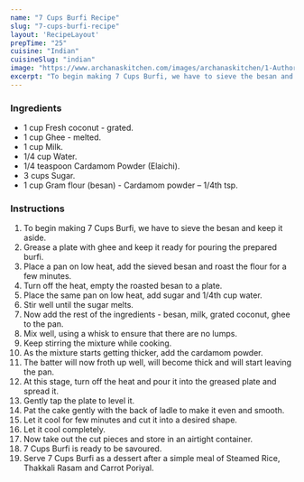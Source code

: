 ---
name: "7 Cups Burfi Recipe"
slug: "7-cups-burfi-recipe"
layout: 'RecipeLayout'
prepTime: "25"
cuisine: "Indian"
cuisineSlug: "indian"
image: "https://www.archanaskitchen.com/images/archanaskitchen/1-Author/anub0123-yahoo.com/7_Cups_Burfi.jpg"
excerpt: "To begin making 7 Cups Burfi, we have to sieve the besan and keep it aside"
---

### Ingredients

- 1 cup Fresh coconut - grated.
- 1 cup Ghee - melted.
- 1 cup Milk.
- 1/4 cup Water.
- 1/4 teaspoon Cardamom Powder (Elaichi).
- 3 cups Sugar.
- 1 cup Gram flour (besan) - Cardamom powder – 1/4th tsp.

### Instructions

1. To begin making 7 Cups Burfi, we have to sieve the besan and keep it aside.
1. Grease a plate with ghee and keep it ready for pouring the prepared burfi.
1. Place a pan on low heat, add the sieved besan and roast the flour for a few minutes.
1. Turn off the heat, empty the roasted besan to a plate.
1. Place the same pan on low heat, add sugar and 1/4th cup water.
1. Stir well until the sugar melts.
1. Now add the rest of the ingredients - besan, milk, grated coconut, ghee to the pan.
1. Mix well, using a whisk to ensure that there are no lumps.
1. Keep stirring the mixture while cooking.
1. As the mixture starts getting thicker, add the cardamom powder.
1. The batter will now froth up well, will become thick and will start leaving the pan.
1. At this stage, turn off the heat and pour it into the greased plate and spread it.
1. Gently tap the plate to level it.
1. Pat the cake gently with the back of ladle to make it even and smooth.
1. Let it cool for few minutes and cut it into a desired shape.
1. Let it cool completely.
1. Now take out the cut pieces and store in an airtight container.
1. 7 Cups Burfi is ready to be savoured.
1. Serve 7 Cups Burfi as a dessert after a simple meal of Steamed Rice, Thakkali Rasam and Carrot Poriyal.
